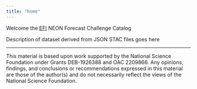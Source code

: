 ```yaml
---
title: "home"
---
```


Welcome the [EFI](https://ecoforecast.org) NEON Forecast Challenge Catalog

Description of dataset derived from JSON STAC files goes here

-----------------------------------------------------------------------

This material is based upon work supported by the National Science Foundation under Grants DEB-1926388 and OAC 2209866. Any opinions, findings, and conclusions or recommendations expressed in this material are those of the author(s) and do not necessarily reflect the views of the National Science Foundation.

